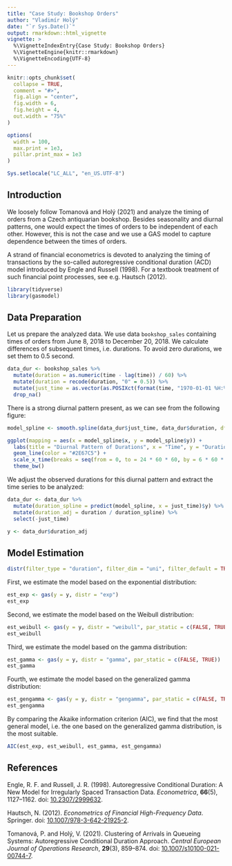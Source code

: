 ```yaml
---
title: "Case Study: Bookshop Orders"
author: "Vladimír Holý"
date: "`r Sys.Date()`"
output: rmarkdown::html_vignette
vignette: >
  %\VignetteIndexEntry{Case Study: Bookshop Orders}
  %\VignetteEngine{knitr::rmarkdown}
  %\VignetteEncoding{UTF-8}
---
```


```r
knitr::opts_chunk$set(
  collapse = TRUE,
  comment = "#>",
  fig.align = "center",
  fig.width = 6,
  fig.height = 4,
  out.width = "75%"
)

options(
  width = 100,
  max.print = 1e3,
  pillar.print_max = 1e3
)

Sys.setlocale("LC_ALL", "en_US.UTF-8")
```

## Introduction

We loosely follow Tomanová and Holý (2021) and analyze the timing of orders from a Czech antiquarian bookshop. Besides seasonality and diurnal patterns, one would expect the times of orders to be independent of each other. However, this is not the case and we use a GAS model to capture dependence between the times of orders.

A strand of financial econometrics is devoted to analyzing the timing of transactions by the so-called autoregressive conditional duration (ACD) model introduced by Engle and Russell (1998). For a textbook treatment of such financial point processes, see e.g. Hautsch (2012).

```r
library(tidyverse)
library(gasmodel)
```

## Data Preparation

Let us prepare the analyzed data. We use data `bookshop_sales` containing times of orders from June 8, 2018 to December 20, 2018. We calculate differences of subsequent times, i.e. durations. To avoid zero durations, we set them to 0.5 second.

``` r
data_dur <- bookshop_sales %>%
  mutate(duration = as.numeric(time - lag(time)) / 60) %>%
  mutate(duration = recode(duration, "0" = 0.5)) %>%
  mutate(just_time = as.vector(as.POSIXct(format(time, "1970-01-01 %H:%M:%S"), tz = "UTC"))) %>%
  drop_na()
```

There is a strong diurnal pattern present, as we can see from the following figure:

``` r
model_spline <- smooth.spline(data_dur$just_time, data_dur$duration, df = 10)

ggplot(mapping = aes(x = model_spline$x, y = model_spline$y)) +
  labs(title = "Diurnal Pattern of Durations", x = "Time", y = "Duration") +
  geom_line(color = "#2E67C5") +
  scale_x_time(breaks = seq(from = 0, to = 24 * 60 * 60, by = 6 * 60 * 60)) +
  theme_bw()
```

We adjust the observed durations for this diurnal pattern and extract the time series to be analyzed:

``` r
data_dur <- data_dur %>%
  mutate(duration_spline = predict(model_spline, x = just_time)$y) %>%
  mutate(duration_adj = duration / duration_spline) %>%
  select(-just_time)

y <- data_dur$duration_adj
```

## Model Estimation

``` r
distr(filter_type = "duration", filter_dim = "uni", filter_default = TRUE)[, 1:3]
```

First, we estimate the model based on the exponential distribution:

``` r
est_exp <- gas(y = y, distr = "exp")
est_exp
```

Second, we estimate the model based on the Weibull distribution:

``` r
est_weibull <- gas(y = y, distr = "weibull", par_static = c(FALSE, TRUE))
est_weibull
```

Third, we estimate the model based on the gamma distribution:

``` r
est_gamma <- gas(y = y, distr = "gamma", par_static = c(FALSE, TRUE))
est_gamma
```

Fourth, we estimate the model based on the generalized gamma distribution:

``` r
est_gengamma <- gas(y = y, distr = "gengamma", par_static = c(FALSE, TRUE, TRUE))
est_gengamma
```

By comparing the Akaike information criterion (AIC), we find that the most general model, i.e. the one based on the generalized gamma distribution, is the most suitable.

``` r
AIC(est_exp, est_weibull, est_gamma, est_gengamma)
```

## References

Engle, R. F. and Russell, J. R. (1998). Autoregressive Conditional Duration: A New Model for Irregularly Spaced Transaction Data. *Econometrica*, **66**(5), 1127–1162. doi: [10.2307/2999632](https://doi.org/10.2307/2999632).

Hautsch, N. (2012). *Econometrics of Financial High-Frequency Data*. Springer. doi: [10.1007/978-3-642-21925-2](https://doi.org/10.1007/978-3-642-21925-2).

Tomanová, P. and Holý, V. (2021). Clustering of Arrivals in Queueing Systems: Autoregressive Conditional Duration Approach. *Central European Journal of Operations Research*, **29**(3), 859–874. doi: [10.1007/s10100-021-00744-7](https://doi.org/10.1007/s10100-021-00744-7).

